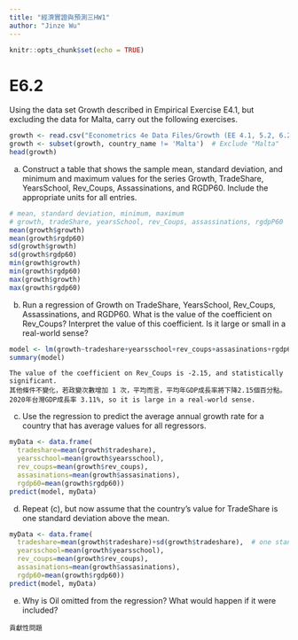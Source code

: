 ```yaml
---
title: "經濟實證與預測三HW1"
author: "Jinze Wu"
---
```


```r
knitr::opts_chunk$set(echo = TRUE)
```

# E6.2
Using the data set Growth described in Empirical Exercise E4.1, but excluding the data for Malta, carry out the following exercises.
```r
growth <- read.csv("Econometrics 4e Data Files/Growth (EE 4.1, 5.2, 6.2)/Growth.csv")
growth <- subset(growth, country_name != 'Malta')  # Exclude "Malta"
head(growth)
```

a. Construct a table that shows the sample mean, standard deviation, and minimum and maximum values for the series Growth, TradeShare, YearsSchool, Rev_Coups, Assassinations, and RGDP60. Include the appropriate units for all entries.
```r
# mean, standard deviation, minimum, maximum
# growth, tradeShare, yearsSchool, rev_Coups, assassinations, rgdpP60
mean(growth$growth)
mean(growth$rgdp60)
sd(growth$growth)
sd(growth$rgdp60)
min(growth$growth)
min(growth$rgdp60)
max(growth$growth)
max(growth$rgdp60)
```

b. Run a regression of Growth on TradeShare, YearsSchool, Rev_Coups, Assassinations, and RGDP60. What is the value of the coefficient on Rev_Coups? Interpret the value of this coefficient. Is it large or small in a real-world sense?

```r
model <- lm(growth~tradeshare+yearsschool+rev_coups+assasinations+rgdp60, data=growth)
summary(model)
```
```
The value of the coefficient on Rev_Coups is -2.15, and statistically significant.
其他條件不變化，若政變次數增加 1 次，平均而言，平均年GDP成長率將下降2.15個百分點。
2020年台灣GDP成長率 3.11%, so it is large in a real-world sense.
```

c. Use the regression to predict the average annual growth rate for a country that has average values for all regressors.
```r
myData <- data.frame(
  tradeshare=mean(growth$tradeshare),
  yearsschool=mean(growth$yearsschool),
  rev_coups=mean(growth$rev_coups),
  assasinations=mean(growth$assasinations),
  rgdp60=mean(growth$rgdp60))
predict(model, myData)
```

d. Repeat (c), but now assume that the country’s value for TradeShare is one standard deviation above the mean.
```r
myData <- data.frame(
  tradeshare=mean(growth$tradeshare)+sd(growth$tradeshare),  # one standard deviation above the mean
  yearsschool=mean(growth$yearsschool),
  rev_coups=mean(growth$rev_coups),
  assasinations=mean(growth$assasinations),
  rgdp60=mean(growth$rgdp60))
predict(model, myData)
```

e. Why is Oil omitted from the regression? What would happen if it were included?
```
貢獻性問題
```
